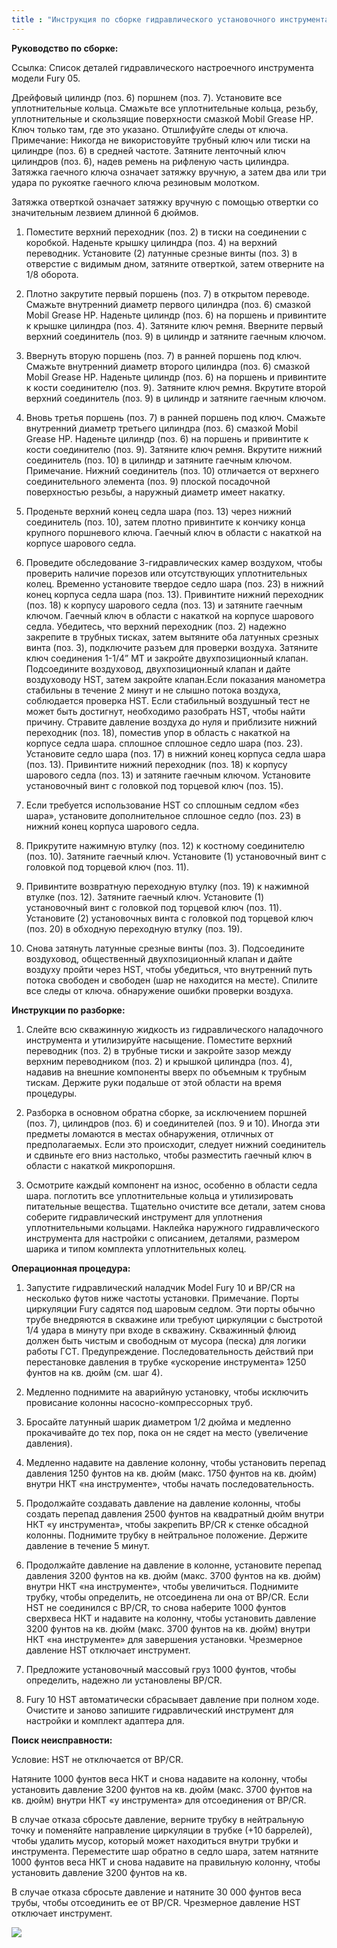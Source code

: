 ```yaml
---
title : "Инструкция по сборке гидравлического установочного инструмента Model Fury 05"
---
```


**Руководство по сборке:**

Ссылка: Список деталей гидравлического настроечного инструмента модели Fury 05.

Дрейфовый цилиндр (поз. 6) поршнем (поз. 7). Установите все уплотнительные кольца. Смажьте все уплотнительные кольца, резьбу, уплотнительные и скользящие поверхности смазкой Mobil Grease HP. Ключ только там, где это указано. Отшлифуйте следы от ключа. Примечание: Никогда не використовуйте трубный ключ или тиски на цилиндре (поз. 6) в средней частоте. Затяните ленточный ключ цилиндров (поз. 6), надев ремень на рифленую часть цилиндра. Затяжка гаечного ключа означает затяжку вручную, а затем два или три удара по рукоятке гаечного ключа резиновым молотком.

Затяжка отверткой означает затяжку вручную с помощью отвертки со значительным лезвием длинной 6 дюймов.

1. Поместите верхний переходник (поз. 2) в тиски на соединении с коробкой. Наденьте крышку цилиндра (поз. 4) на верхний переводник. Установите (2) латунные срезные винты (поз. 3) в отверстие с видимым дном, затяните отверткой, затем отверните на 1/8 оборота.

2. Плотно закрутите первый поршень (поз. 7) в открытом переводе. Смажьте внутренний диаметр первого цилиндра (поз. 6) смазкой Mobil Grease HP. Наденьте цилиндр (поз. 6) на поршень и привинтите к крышке цилиндра (поз. 4). Затяните ключ ремня. Вверните первый верхний соединитель (поз. 9) в цилиндр и затяните гаечным ключом.

3. Ввернуть вторую поршень (поз. 7) в ранней поршень под ключ. Смажьте внутренний диаметр второго цилиндра (поз. 6) смазкой Mobil Grease HP. Наденьте цилиндр (поз. 6) на поршень и привинтите к кости соединителю (поз. 9). Затяните ключ ремня. Вкрутите второй верхний соединитель (поз. 9) в цилиндр и затяните гаечным ключом.

4. Вновь третья поршень (поз. 7) в ранней поршень под ключ. Смажьте внутренний диаметр третьего цилиндра (поз. 6) смазкой Mobil Grease HP. Наденьте цилиндр (поз. 6) на поршень и привинтите к кости соединителю (поз. 9). Затяните ключ ремня. Вкрутите нижний соединитель (поз. 10) в цилиндр и затяните гаечным ключом. Примечание. Нижний соединитель (поз. 10) отличается от верхнего соединительного элемента (поз. 9) плоской посадочной поверхностью резьбы, а наружный диаметр имеет накатку.

5. Проденьте верхний конец седла шара (поз. 13) через нижний соединитель (поз. 10), затем плотно привинтите к кончику конца крупного поршневого ключа. Гаечный ключ в области с накаткой на корпусе шарового седла.

6. Проведите обследование 3-гидравлических камер воздухом, чтобы проверить наличие порезов или отсутствующих уплотнительных колец. Временно установите твердое седло шара (поз. 23) в нижний конец корпуса седла шара (поз. 13). Привинтите нижний переходник (поз. 18) к корпусу шарового седла (поз. 13) и затяните гаечным ключом. Гаечный ключ в области с накаткой на корпусе шарового седла. Убедитесь, что верхний переходник (поз. 2) надежно закрепите в трубных тисках, затем вытяните оба латунных срезных винта (поз. 3), подключите разъем для проверки воздуха. Затяните ключ соединения 1-1/4” MT и закройте двухпозиционный клапан. Подсоедините воздуховод, двухпозиционный клапан и дайте воздуховоду HST, затем закройте клапан.Если показания манометра стабильны в течение 2 минут и не слышно потока воздуха, соблюдается проверка HST. Если стабильный воздушный тест не может быть достигнут, необходимо разобрать HST, чтобы найти причину. Стравите давление воздуха до нуля и приблизите нижний переходник (поз. 18), поместив упор в область с накаткой на корпусе седла шара. сплошное сплошное седло шара (поз. 23). Установите седло шара (поз. 17) в нижний конец корпуса седла шара (поз. 13). Привинтите нижний переходник (поз. 18) к корпусу шарового седла (поз. 13) и затяните гаечным ключом. Установите установочный винт с головкой под торцевой ключ (поз. 15).

7. Если требуется использование HST со сплошным седлом «без шара», установите дополнительное сплошное седло (поз. 23) в нижний конец корпуса шарового седла.

8. Прикрутите нажимную втулку (поз. 12) к костному соединителю (поз. 10). Затяните гаечный ключ. Установите (1) установочный винт с головкой под торцевой ключ (поз. 11).

9. Привинтите возвратную переходную втулку (поз. 19) к нажимной втулке (поз. 12). Затяните гаечный ключ. Установите (1) установочный винт с головкой под торцевой ключ (поз. 11). Установите (2) установочных винта с головкой под торцевой ключ (поз. 20) в обходную переходную втулку (поз. 19).

10. Снова затянуть латунные срезные винты (поз. 3). Подсоедините воздуховод, общественный двухпозиционный клапан и дайте воздуху пройти через HST, чтобы убедиться, что внутренний путь потока свободен и свободен (шар не находится на месте). Спилите все следы от ключа. обнаружение ошибки проверки воздуха.

**Инструкции по разборке:**

1. Слейте всю скважинную жидкость из гидравлического наладочного инструмента и утилизируйте насыщение. Поместите верхний переводник (поз. 2) в трубные тиски и закройте зазор между верхним переводником (поз. 2) и крышкой цилиндра (поз. 4), надавив на внешние компоненты вверх по объемным к трубным тискам. Держите руки подальше от этой области на время процедуры.

2. Разборка в основном обратна сборке, за исключением поршней (поз. 7), цилиндров (поз. 6) и соединителей (поз. 9 и 10). Иногда эти предметы ломаются в местах обнаружения, отличных от предполагаемых. Если это происходит, следует нижний соединитель и сдвиньте его вниз настолько, чтобы разместить гаечный ключ в области с накаткой микропоршня.

3. Осмотрите каждый компонент на износ, особенно в области седла шара. поглотить все уплотнительные кольца и утилизировать питательные вещества. Тщательно очистите все детали, затем снова соберите гидравлический инструмент для уплотнения уплотнительными кольцами. Наклейка наружного гидравлического инструмента для настройки с описанием, деталями, размером шарика и типом комплекта уплотнительных колец.

**Операционная процедура:**

1. Запустите гидравлический наладчик Model Fury 10 и BP/CR на несколько футов ниже частоты установки. Примечание. Порты циркуляции Fury садятся под шаровым седлом. Эти порты обычно трубе внедряются в скважине или требуют циркуляции с быстротой 1/4 удара в минуту при входе в скважину. Скважинный флюид должен быть чистым и свободным от мусора (песка) для логики работы ГСТ. Предупреждение. Последовательность действий при перестановке давления в трубке «ускорение инструмента» 1250 фунтов на кв. дюйм (см. шаг 4).

2. Медленно поднимите на аварийную установку, чтобы исключить провисание колонны насосно-компрессорных труб.

3. Бросайте латунный шарик диаметром 1/2 дюйма и медленно прокачивайте до тех пор, пока он не сядет на место (увеличение давления).

4. Медленно надавите на давление колонну, чтобы установить перепад давления 1250 фунтов на кв. дюйм (макс. 1750 фунтов на кв. дюйм) внутри НКТ «на инструменте», чтобы начать последовательность.

5. Продолжайте создавать давление на давление колонны, чтобы создать перепад давления 2500 фунтов на квадратный дюйм внутри НКТ «у инструмента», чтобы закрепить BP/CR к стенке обсадной колонны. Поднимите трубку в нейтральное положение. Держите давление в течение 5 минут.

6. Продолжайте давление на давление в колонне, установите перепад давления 3200 фунтов на кв. дюйм (макс. 3700 фунтов на кв. дюйм) внутри НКТ «на инструменте», чтобы увеличиться. Поднимите трубку, чтобы определить, не отсоединена ли она от BP/CR. Если HST не соединился с BP/CR, то снова наберите 1000 фунтов сверхвеса НКТ и надавите на колонну, чтобы установить давление 3200 фунтов на кв. дюйм (макс. 3700 фунтов на кв. дюйм) внутри НКТ «на инструменте» для завершения установки. Чрезмерное давление HST отключает инструмент.

7. Предложите установочный массовый груз 1000 фунтов, чтобы определить, надежно ли установлены BP/CR.

8. Fury 10 HST автоматически сбрасывает давление при полном ходе. Очистите и заново запишите гидравлический инструмент для настройки и комплект адаптера для.

**Поиск неисправности:**

Условие: HST не отключается от BP/CR.

Натяните 1000 фунтов веса НКТ и снова надавите на колонну, чтобы установить давление 3200 фунтов на кв. дюйм (макс. 3700 фунтов на кв. дюйм) внутри НКТ «у инструмента» для отсоединения от BP/CR.

В случае отказа сбросьте давление, верните трубку в нейтральную точку и поменяйте направление циркуляции в трубке (+10 баррелей), чтобы удалить мусор, который может находиться внутри трубки и инструмента. Переместите шар обратно в седло шара, затем натяните 1000 фунтов веса НКТ и снова надавите на правильную колонну, чтобы установить давление 3200 фунтов на кв.

В случае отказа сбросьте давление и натяните 30 000 фунтов веса трубы, чтобы отсоединить ее от BP/CR. Чрезмерное давление HST отключает инструмент.

<img src="./model-fury-05-hydraulic-setting-tool-part-list.png" />